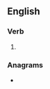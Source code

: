 {{also|saíde}}
==English==

===Verb===
{{head|en|verb form}}

# {{lb|en|obsolete}} {{en-past of|saye}}

===Anagrams===
* {{anagrams|en|a=adeis|A-side|Daise|Desai|Sadie|aides|aside|daies|ideas}}